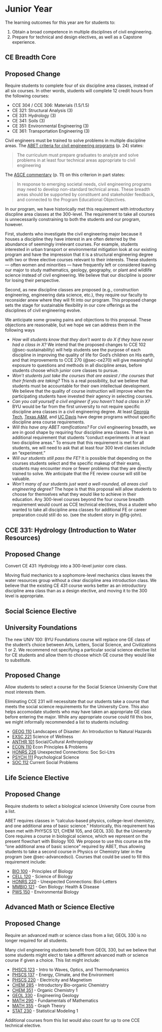 # Junior Year
The learning outcomes for this year are for students to: 

  1. Obtain a broad competence in multiple disciplines of civil engineering. 
  1. Prepare for technical and design electives, as well as a Capstone experience. 


## CE Breadth Core {#sec-breadth}
::: {.callout-note}
## Proposed Change
Require students to complete four of six discipline area classes, instead of all six courses. In other words, students
will complete 12 credit hours from the following courses:

  - CCE 304 / CCE 306: Materials (1.5/1.5)
  - CE 321: Structural Analysis (3)
  - CE 331: Hydrology (3)
  - CE 341: Soils (3)
  - CE 351: Environmental Engineering (3)
  - CE 361: Transportation Engineering (3)
:::

Civil engineers must be trained to solve problems in multiple discipline areas.
The [ABET criteria for civil engineering programs](https://www.abet.org/wp-content/uploads/2022/01/2022-23-EAC-Criteria.pdf) (p. 24) states:

>  The curriculum must prepare graduates to analyze and solve problems in at least four technical areas appropriate to civil engineering

The [ASCE commentary](https://www.asce.org/-/media/asce-images-and-files/career-and-growth/educators/civil-engineering-program-commentary-eac.pdf) (p. 11) on this criterion 
in part states:

> In response to emerging societal needs, civil engineering programs may need to develop non-standard technical areas. These breadth areas should be supported by constituent and stakeholder feedback, and connected to the Program Educational Objectives.

In our program, we have historically met this requirement with introductory discpline
area classes at the 300-level. The requirement to take all courses is
unnecessarily constraining to both the students and our program, however.

First, students who investigate the civil engineering major because it houses a
discipline they have interest in are often deterred by the abundance of
seemingly irrelevant courses. For example, students interested in urban
transport or environmental mitigation look at our existing program and have the
impression that it is a structural engineering degree with two or three elective
courses relevant to their interests. These students --- often women and minorities --- have 
frequently left or considered leaving our major to study mathematics,
geology, geography, or plant and wildlife science instead of civil engineering. 
We believe that our discipline is poorer for losing their perspective.

Second, as new discipline classes are proposed (e.g., construction engineering,
engineering data science, etc.), they require our faculty to reconsider anew 
where they will fit into our program. This proposed change sets the stage for
sustainable flexibility in our core offerings as the disciplines of civil engineering
evolve.

We anticipate some growing pains and objections to this proposal. These objections are
reasonable, but we hope we can address them in the following ways

  - *How will students know that they don't want to do $X$ if they have never had a class in $X$?*
    We intend that the proposed changes to CCE 102 (@sec-sustainability) will help students see the purpose of each discipline
    in improving the quality of life for God's children on His earth, and that improvements to CCE 270 (@sec-ce270) will give meaningful exposure
    to questions and methods in all discipline areas, before students choose which junior core classes to pursue.
  - *Won't students just take the courses that are easiest / the courses that their friends are taking?* This is a real possibility, but
    we believe that students must be accountable for their own intellectual development.  We believe that the 
    quality of course instruction will improve when the participating students
    have invested their agency in selecting courses.
  - *Can you call yourself a civil engineer if you haven't had a class in $X$?* BYU would
    be far from the first university to not require specific discipline area classes in a 
    civil engineering degree. At least [Georgia Tech](https://catalog.gatech.edu/programs/civil-engineering-standard-bs/), [Texas A&M](https://engineering.tamu.edu/civil/academics/degrees/undergraduate/bachelor-of-science-civil-engineering.html), and [UC Davis](https://catalog.ucdavis.edu/departments-programs-degrees/civil-environmental-engineering/civil-engineering-bs/#requirementstext) 
    have degree programs without specific discipline area course requirements.
  - *Will this have any ABET ramifications?* For civil engineering breadth, we are 
    in good shape by requiring four discipline area classes. There is an additional
    requirement that students "conduct experiments in at least two discipline areas." To
    ensure that this requirement is met for all students, we will need to ask that at least 
    four 300 level classes include an "experiment."
  - *Will our students still pass the FE?* It is possible that depending on the courses students
    select and the specific makeup of their exams, students may encounter more or fewer problems that
    they are directly trained to solve. We anticipate that the FE review course will still be valuable.
  - *Won't many of our students just want a well-rounded, all areas civil engineering degree?* The 
    hope is that this proposal will allow students to choose for themselves what they would like to 
    achieve in their education. Any 300-level courses beyond the four course breadth requirement 
    would count as CCE technical electives, thus a student who wanted to take all discipline
    area classes for additional FE or career preparation could still do so. (see the student story in @fig-john). 

## CCE 331: Hydrology (Introduction to Water Resources)
::: {.callout-note}
## Proposed Change
Convert CE 431: Hydrology into a 300-level junior core class.
:::

Moving fluid mechanics to a sophomore-level mechanics class leaves the water resources group
without a clear discipline area introduction class. We believe that the existing CE 431 course works
better as an introductory discipline area class than as a design elective, and moving it
to the 300 level is appropriate.

## Social Science Elective {#sec-socialsci}

::: {.callout-important}
## University Foundations
The new UNIV 100: BYU Foundations course will replace one GE class of the student's choice
between Arts, Letters, Social Science, and Civilizations 1 or 2. We recommend not specifying
a particular social science elective list for CE students and allow them to choose which GE course they
would like to substitute.
:::

::: {.callout-note}
## Proposed Change
Allow students to select a course for the Social Science University Core that most interests them.
:::

Eliminating CCE 231 will necessitate that our students take a course that meets
the social science requirements for the University Core. This also helps accomodate students who may have 
taken an appropriate GE class before entering the major. While any appropriate course could fill
this box, we might informally recommended a list to students including: 

  - [GEOG 110](https://catalog.byu.edu/courses/11202-001)  Landscapes of Disaster: An Introduction to Natural Hazards
  - [EXSC 221](https://catalog.byu.edu/courses/12452-000) Science of Wellness 
  - [ANTHR 101](https://catalog.byu.edu/courses/00300-007)  Social/Cultural Anthropology 
  - [ECON 110](https://catalog.byu.edu/courses/01567-001)  Econ Principles & Problems 
  - [HONRS 226](https://catalog.byu.edu/courses/13637-000) Unexpected Connections: Soc Sci-Ltrs 
  - [PSYCH 111](https://catalog.byu.edu/courses/04804-015) Psychological Science 
  - [SOC 112](https://catalog.byu.edu/courses/05145-008) Current Social Problems 


## Life Science Elective {#sec-lifesci}
::: {.callout-note}
## Proposed Change
Require students to select a biological science University Core course from a list. 
:::
ABET requires classes in “calculus-based physics, college-level chemistry, and
one additional area of basic science.” Historically, this requirement has been
met with PHYSCS 121, CHEM 105, and GEOL 330. But the University Core requires a
course in biological science, which we represent on the present flowchart with
Biology 100. We propose to use this course as the “one additional area of basic
science” required by ABET, thus allowing students to take a second course in
Physics or Chemistry later in the program (see @sec-advancedsci). Courses that could be used to fill
this requirement include: 

  - [BIO 100](https://catalog.byu.edu/courses/00099-018) - Principles of Biology 
  - [CELL 120](https://catalog.byu.edu/courses/09617-005) - Science of Biology 
  - [HONRS 220](https://catalog.byu.edu/courses/12423-001) - Unexpected Connections: Biol-Letters 
  - [MMBIO 121](https://catalog.byu.edu/courses/12571-000) - Gen Biology: Health & Disease 
  - [PWS 150](https://catalog.byu.edu/courses/09388-001) - Environmental Biology 


## Advanced Math or Science Elective {#sec-advancedsci}
::: {.callout-note}
## Proposed Change
Require an advanced math or science class from a list; GEOL 330 is no longer required for all students. 
:::

Many civil engineering students benefit from GEOL 330, but we believe that some students might
elect to take a different advanced math or science course if given a choice. This list might include:

  - [PHSCS 123](https://catalog.byu.edu/courses/04555-007) - Intro to Waves, Optics, and Thermodynamics
  - [PHSCS 137](https://catalog.byu.edu/courses/04546-009) - Energy, Climate, and the Environment
  - [PHSCS 220](https://catalog.byu.edu/courses/04541-014) - Electricity and Magnetism
  - [CHEM 285](https://catalog.byu.edu/courses/11429-000) - Introductory Bio-organic Chemistry
  - [CHEM 351](https://catalog.byu.edu/courses/01031-022) - Organic Chemistry 1
  - [GEOL 330](https://catalog.byu.edu/courses/02320-011) - Engineering Geology
  - [MATH 290](https://catalog.byu.edu/courses/03605-008) - Fundamentals of Mathematics
  - [MATH 355](https://catalog.byu.edu/courses/07426-000) - Graph Theory
  - [STAT 230](https://catalog.byu.edu/courses/11839-001) - Statistical Modeling 1

Additional courses from this list would also count for up to one CCE technical elective.